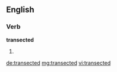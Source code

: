 ==English==

===Verb===
'''transected'''

# {{past of|transect}}

[[de:transected]]
[[mg:transected]]
[[vi:transected]]